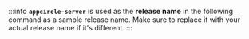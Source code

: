 :::info
**`appcircle-server`** is used as the **release name** in the following command as a sample release name. Make sure to replace it with your actual release name if it's different.
:::